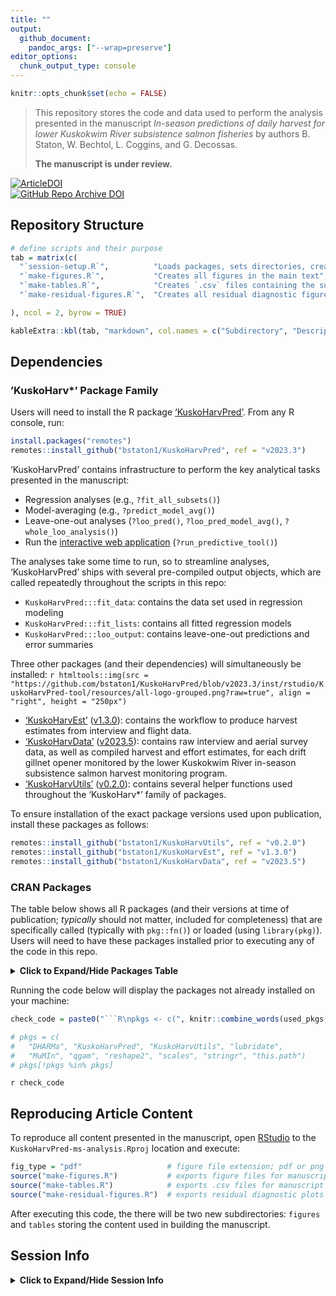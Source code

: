 ```yaml
---
title: ""
output: 
  github_document:
    pandoc_args: ["--wrap=preserve"]
editor_options: 
  chunk_output_type: console
---
```


```r
knitr::opts_chunk$set(echo = FALSE)
```

> This repository stores the code and data used to perform the analysis presented in the manuscript *In-season predictions of daily harvest for lower Kuskokwim River subsistence salmon fisheries* by authors B. Staton, W. Bechtol, L. Coggins, and G. Decossas.
>
> **The manuscript is under review.**

[![ArticleDOI](https://img.shields.io/badge/Article-PLACEHOLDER%20IF%20ACCEPTED-blue?logo=doi&logoColor=f5f5f5)]()  
[![GitHub Repo Archive DOI](https://img.shields.io/badge/GitHub%20Repo%20Archive-PLACEHOLDER%20WHEN%20MINTED-blue?logo=github)]()

## Repository Structure

```r
# define scripts and their purpose
tab = matrix(c(
  "`session-setup.R`",          "Loads packages, sets directories, creates miscellaneous objects used throughout other scripts",
  "`make-figures.R`",           "Creates all figures in the main text",
  "`make-tables.R`",            "Creates `.csv` files containing the summarized information ready for table formatting and inclusion in main text and Supplement A",
  "`make-residual-figures.R`",  "Creates all residual diagnostic figures in Supplement B"

), ncol = 2, byrow = TRUE)

kableExtra::kbl(tab, "markdown", col.names = c("Subdirectory", "Description"))

```

## Dependencies

### 'KuskoHarv*' Package Family

Users will need to install the R package ['KuskoHarvPred'](https://github.com/bstaton1/KuskoHarvPred).
From any R console, run:

```r
install.packages("remotes")
remotes::install_github("bstaton1/KuskoHarvPred", ref = "v2023.3")
```

'KuskoHarvPred' contains infrastructure to perform the key analytical tasks presented in the manuscript:

* Regression analyses (e.g., `?fit_all_subsets()`)
* Model-averaging (e.g., `?predict_model_avg()`)
* Leave-one-out analyses (`?loo_pred()`, `?loo_pred_model_avg()`, `?whole_loo_analysis()`)
* Run the [interactive web application](https://bstaton.shinyapps.io/KuskoHarvPred-tool/) (`?run_predictive_tool()`)

The analyses take some time to run, so to streamline analyses, 'KuskoHarvPred' ships with several pre-compiled output objects, which are called repeatedly throughout the scripts in this repo:

* `KuskoHarvPred:::fit_data`: contains the data set used in regression modeling
* `KuskoHarvPred:::fit_lists`: contains all fitted regression models
* `KuskoHarvPred:::loo_output`: contains leave-one-out predictions and error summaries

Three other packages (and their dependencies) will simultaneously be installed: `r htmltools::img(src = "https://github.com/bstaton1/KuskoHarvPred/blob/v2023.3/inst/rstudio/KuskoHarvPred-tool/resources/all-logo-grouped.png?raw=true", align = "right", height = "250px")`

* ['KuskoHarvEst'](https://github.com/bstaton1/KuskoHarvEst) ([v1.3.0](https://github.com/bstaton1/KuskoHarvEst/releases/tag/v1.3.0)): contains the workflow to produce harvest estimates from interview and flight data.
* ['KuskoHarvData'](https://github.com/bstaton1/KuskoHarvData) ([v2023.5](https://github.com/bstaton1/KuskoHarvData/releases/tag/v2023.5)): contains raw interview and aerial survey data, as well as compiled harvest and effort estimates, for each drift gillnet opener monitored by the lower Kuskokwim River in-season subsistence salmon harvest monitoring program.
* ['KuskoHarvUtils'](https://github.com/bstaton1/KuskoHarvUtils) ([v0.2.0](https://github.com/bstaton1/KuskoHarvUtils/releases/tag/v0.2.0)): contains several helper functions used throughout the 'KuskoHarv\*' family of packages.

To ensure installation of the exact package versions used upon publication, install these packages as follows:

```r
remotes::install_github("bstaton1/KuskoHarvUtils", ref = "v0.2.0")
remotes::install_github("bstaton1/KuskoHarvEst", ref = "v1.3.0")
remotes::install_github("bstaton1/KuskoHarvData", ref = "v2023.5")
```

### CRAN Packages

The table below shows all R packages (and their versions at time of publication; _typically_ should not matter, included for completeness) that are specifically called (typically with `pkg::fn()`) or loaded (using `library(pkg)`).
Users will need to have these packages installed prior to executing any of the code in this repo.

<details>
<summary><b>Click to Expand/Hide Packages Table</b></summary>

```r

# detect all packages called specifically
used_pkgs = renv::dependencies(quiet = TRUE)$Package |> 
  unique() |> 
  sort()

# exclude any packages you don't wish to include in the table here
# e.g., anything used solely in building this Rmd
used_pkgs = used_pkgs[!used_pkgs %in% c("renv", "sessioninfo")]

# get the version of each package
versions = sapply(used_pkgs, function(pkg) paste(packageVersion(pkg), collapse = "."))

# get the description (i.e., title field of DESCRIPTION file) of each package
desc = sapply(used_pkgs, function(pkg) paste(packageDescription(pkg)$Title, collapse = ".")) |> 
  stringr::str_replace_all("\\n", " ")

# build a matrix
tab = cbind(pkg = used_pkgs, version = versions, desc = desc)
rownames(tab) = NULL

# build package name as a markdown link, with a URL placeholder
tab[,"pkg"] = paste0("[`", tab[,"pkg"], "`](URL)")

# function to get the URL that will replace the placeholder
# if it is a KuskoHarv* package, must link to my GitHub
# otherwise, use standardized CRAN link
get_url = function(pkg) {
  
  # determine if this package is one the the family
  is_kusko = stringr::str_detect(pkg, "KuskoHarv")
  
  # use my GitHub if so, CRAN if not
  if (is_kusko) {
    url = paste0("https://www.github.com/bstaton1/", pkg)
  } else {
    url = paste0("https://CRAN.R-project.org/package=", pkg)
  }
  
  # return the output
  return(url)
}

# get the URLs for each package and perform the replacement
tab[,"pkg"] = stringr::str_replace(tab[,"pkg"], "URL", sapply(used_pkgs, get_url))

# return the kable
kableExtra::kbl(tab, "markdown", col.names = c("Package", "Version", "Description"), align = "lrl")
```


</details>

Running the code below will display the packages not already installed on your machine:

```r
check_code = paste0("```R\npkgs <- c(", knitr::combine_words(used_pkgs, before = '"', and = "", sep = ', '), ")\npkgs[!pkgs %in% rownames(installed.packages())]\n```")

# pkgs = c(
#   "DHARMa", "KuskoHarvPred", "KuskoHarvUtils", "lubridate", 
#   "MuMIn", "qgam", "reshape2", "scales", "stringr", "this.path")
# pkgs[!pkgs %in% pkgs]
```

`r check_code`

## Reproducing Article Content

To reproduce all content presented in the manuscript, open [RStudio](https://posit.co/download/rstudio-desktop/) to the `KuskoHarvPred-ms-analysis.Rproj` location and execute:

``` r
fig_type = "pdf"                   # figure file extension; pdf or png
source("make-figures.R")           # exports figure files for manuscript
source("make-tables.R")            # exports .csv files for manuscript
source("make-residual-figures.R")  # exports residual diagnostic plots
```

After executing this code, the there will be two new subdirectories: `figures` and `tables` storing the content used in building the manuscript.

## Session Info

<details>
<summary><b>Click to Expand/Hide Session Info</b></summary>

```r
junk = suppressPackageStartupMessages({
  sapply(used_pkgs, library, character.only = TRUE)
})
```

```r
sessioninfo::session_info()
```

</details>
